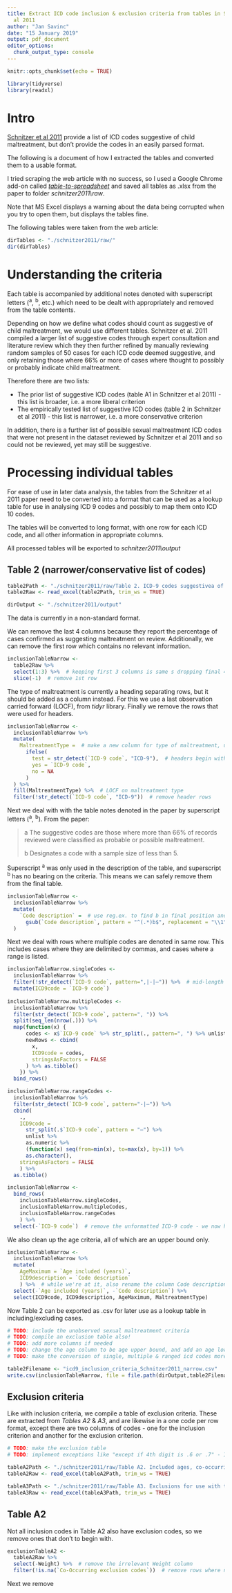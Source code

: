 ```yaml
---
title: Extract ICD code inclusion & exclusion criteria from tables in Schnitzer et
  al 2011
author: "Jan Savinc"
date: "15 January 2019"
output: pdf_document
editor_options: 
  chunk_output_type: console
---
```


```r
knitr::opts_chunk$set(echo = TRUE)

library(tidyverse)
library(readxl)
```


# Intro

[Schnitzer et al 2011](https://doi.org/10.1016/j.chiabu.2010.06.008) provide a list of ICD codes suggestive of child maltreatment, but don't provide the codes in an easily parsed format.

The following is a document of how I extracted the tables and converted them to a usable format.

I tried scraping the web article with no success, so I used a Google Chrome add-on called [*table-to-spreadsheet*](https://chrome.google.com/webstore/detail/table-to-spreadsheet/haidhlbpihfihbjcggmffnmhgiddjcoc) and saved all tables as .xlsx from the paper to folder *schnitzer2011\\raw*.

Note that MS Excel displays a warning about the data being corrupted when you try to open them, but displays the tables fine.

The following tables were taken from the web article:

```r
dirTables <- "./schnitzer2011/raw/"
dir(dirTables)
```


# Understanding the criteria

Each table is accompanied by additional notes denoted with superscript letters (^a^, ^b^, etc.) which need to be dealt with appropriately and removed from the table contents.

Depending on how we define what codes should count as suggestive of child maltreatment, we would use different tables. Schnitzer et al. 2011 compiled a larger list of suggestive codes through expert consultation and literature review which they then further refined by manually reviewing random samples of 50 cases for each ICD code deemed suggestive, and only retaining those where 66% or more of cases where thought to possibly or probably indicate child maltreatment.

Therefore there are two lists:

 * The prior list of suggestive ICD codes (table A1 in Schnitzer et al 2011) - this list is broader, i.e. a more liberal criterion
 * The empirically tested list of suggestive ICD codes (table 2 in Schnitzer et al 2011) - this list is narrower, i.e. a more conservative criterion

In addition, there is a further list of possible sexual maltreatment ICD codes that were not present in the dataset reviewed by Schnitzer et al 2011 and so could not be reviewed, yet may still be suggestive.


# Processing individual tables

For ease of use in later data analysis, the tables from the Schnitzer et al 2011 paper need to be converted into a format that can be used as a lookup table for use in analysing ICD 9 codes and possibly to map them onto ICD 10 codes.

The tables will be converted to long format, with one row for each ICD code, and all other information in appropriate columns.

All processed tables will be exported to *schnitzer2011\\output*

## Table 2 (narrower/conservative list of codes)

```r
table2Path <- "./schnitzer2011/raw/Table 2. ICD-9 codes suggestivea of maltreatment.xlsx"
table2Raw <- read_excel(table2Path, trim_ws = TRUE)

dirOutput <- "./schnitzer2011/output"
```

The data is currently in a non-standard format.

We can remove the last 4 columns because they report the percentage of cases confirmed as suggesting maltreatment on review. Additionally, we can remove the first row which contains no relevant information.

```r
inclusionTableNarrow <-
  table2Raw %>%
  select(1:3) %>%  # keeping first 3 columns is same s dropping final 4 columns
  slice(-1)  # remove 1st row
```

The type of maltreatment is currently a heading separating rows, but it should be added as a column instead. For this we use a last observation carried forward (LOCF), from *tidyr* library. Finally we remove the rows that were used for headers.

```r
inclusionTableNarrow <-
  inclusionTableNarrow %>%
  mutate(
    MaltreatmentType =  # make a new column for type of maltreatment, using those rows that were used as headers
      ifelse(
        test = str_detect(`ICD-9 code`, "ICD-9"),  # headers begin with string "ICD-9"
        yes = `ICD-9 code`,
        no = NA
      )
  ) %>%
  fill(MaltreatmentType) %>%  # LOCF on maltreatment type
  filter(!str_detect(`ICD-9 code`, "ICD-9"))  # remove header rows
```

Next we deal with with the table notes denoted in the paper by superscript letters (^a^, ^b^).
From the paper:

> a
> The suggestive codes are those where more than 66% of records reviewed were classified as probable or possible maltreatment.
>
> b
> Designates a code with a sample size of less than 5.

Superscript ^a^ was only used in the description of the table, and superscript ^b^ has no bearing on the criteria. This means we can safely remove them from the final table.

```r
inclusionTableNarrow <-
  inclusionTableNarrow %>%
  mutate(
    `Code description` =  # use reg.ex. to find b in final position and remove it
      gsub(`Code description`, pattern = "^(.*)b$", replacement = "\\1")
  )
```

Next we deal with rows where multiple codes are denoted in same row. This includes cases where they are delimited by commas, and cases where a range is listed.

```r
inclusionTableNarrow.singleCodes <-
  inclusionTableNarrow %>%
  filter(!str_detect(`ICD-9 code`, pattern=",|-|–")) %>%  # mid-length dash is used in the original table
  mutate(ICD9code = `ICD-9 code`)
  
inclusionTableNarrow.multipleCodes <-
  inclusionTableNarrow %>%
  filter(str_detect(`ICD-9 code`, pattern=", ")) %>%
  split(seq_len(nrow(.))) %>%
  map(function(x) {
      codes <- x$`ICD-9 code` %>% str_split(., pattern=", ") %>% unlist
      newRows <- cbind(
        x,
        ICD9code = codes,
        stringsAsFactors = FALSE
      ) %>% as.tibble()
    }) %>%
  bind_rows()

inclusionTableNarrow.rangeCodes <-
  inclusionTableNarrow %>%
  filter(str_detect(`ICD-9 code`, pattern="-|–")) %>%
  cbind(
    ., 
    ICD9code = 
      str_split(.$`ICD-9 code`, pattern = "–") %>% 
      unlist %>% 
      as.numeric %>% 
      (function(x) seq(from=min(x), to=max(x), by=1)) %>%
      as.character(),
    stringsAsFactors = FALSE
    ) %>%
  as.tibble()

inclusionTableNarrow <-
  bind_rows(
    inclusionTableNarrow.singleCodes,
    inclusionTableNarrow.multipleCodes,
    inclusionTableNarrow.rangeCodes
    ) %>%
  select(-`ICD-9 code`)  # remove the unformatted ICD-9 code - we now have a clean version, one code per row
```

We also clean up the age criteria, all of which are an upper bound only.

```r
inclusionTableNarrow <-
  inclusionTableNarrow %>%
  mutate(
    AgeMaximum = `Age included (years)`,
    ICD9description = `Code description`
    ) %>%  # while we're at it, also rename the column Code description to be in line with csv variable name convention (no spaces)
  select(-`Age included (years)`, -`Code description`) %>%
  select(ICD9code, ICD9description, AgeMaximum, MaltreatmentType)
```

Now Table 2 can be exported as .csv for later use as a lookup table in including/excluding cases.

```r
# TODO: include the unobserved sexual maltreatment criteria
# TODO: compile an exclusion table also!
# TODO: add more columns if needed
# TODO: change the age column to be age upper bound, and add an age lower bound, for example
# TODO: make the conversion of single, multiple & ranged icd codes more elegant

table2Filename <- "icd9_inclusion_criteria_Schnitzer2011_narrow.csv"
write.csv(inclusionTableNarrow, file = file.path(dirOutput,table2Filename), row.names = FALSE)
```


## Exclusion criteria

Like with inclusion criteria, we compile a table of exclusion criteria. These are extracted from *Tables A2* & *A3*, and are likewise in a one code per row format, except there are two columns of codes - one for the inclusion criterion and another for the exclusion criterion.

```r
# TODO: make the exclusion table
# TODO: implement exceptions like "except if 4th digit is .6 or .7" - ICD codes 

tableA2Path <- "./schnitzer2011/raw/Table A2. Included ages, co-occurring exclusion codes and calculated weights for ICD-9-CM codes suggestive of maltreatment.xlsx"
tableA2Raw <- read_excel(tableA2Path, trim_ws = TRUE)

tableA3Path <- "./schnitzer2011/raw/Table A3. Exclusions for use with the nutritional deficiency and failure to thrive ICD-9-CM codes.xlsx"
tableA3Raw <- read_excel(tableA3Path, trim_ws = TRUE)
```

## Table A2

Not all inclusion codes in Table A2 also have exclusion codes, so we remove ones that don't to begin with.

```r
exclusionTableA2 <- 
  tableA2Raw %>%
  select(-Weight) %>%  # remove the irrelevant Weight column
  filter(!is.na(`Co-Occurring exclusion codes`))  # remove rows where no exclusion code was provided
```

Next we remove 
